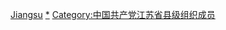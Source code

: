 [[Category:中國共產黨縣級組織領導人|Jiangsu]]
[[Category:中國共產黨江蘇省地方組織領導人|*]]
[[Category:中国共产党江苏省县级组织成员|Category:中国共产党江苏省县级组织成员]]